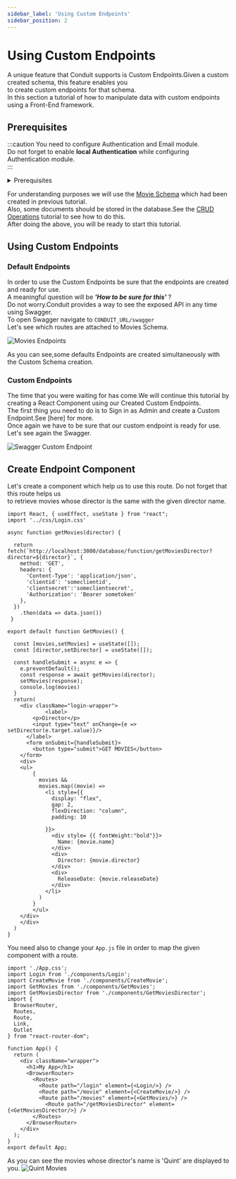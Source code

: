 ```yaml
---
sidebar_label: 'Using Custom Endpoints'
sidebar_position: 2
---
```


# Using Custom Endpoints

A unique feature that Conduit supports is Custom Endpoints.Given a custom created schema, this feature enables you<br />
to create custom endpoints for that schema.<br />
In this section a tutorial of how to manipulate data with custom endpoints using a Front-End framework.<br />

## Prerequisites
:::caution
You need to configure Authentication and Email module.<br />
Do not forget to enable **local Authentication** while configuring Authentication module.<br />
:::

<Tabs>
<TabItem value="makefile" label="Makefile">
<details><summary>Prerequisites</summary>

``` bash
curl -L https://raw.githubusercontent.com/ConduitPlatform/Conduit/latest/docker/Makefile > Makefile
make create-network
make start-core
make start-database
make start-email
make start-authentication
```
</details>
</TabItem>
</Tabs>


For understanding purposes we will use the [Movie Schema](../../modules/database/tutorials/cinema_ticket_booking#movies_schema) which had been created in previous tutorial.<br />
Also, some documents should be stored in the database.See the [CRUD Operations](./crud_operations#create-movie-document) tutorial to see how to do this.<br />
After doing the above, you will be ready to start this tutorial.<br />

## Using Custom Endpoints

### Default Endpoints
In order to use the Custom Endpoints be sure that the endpoints are created and ready for use.<br />
A meaningful question will be ***'How to be sure for this'*** ? <br />
Do not worry.Conduit provides a way to see the exposed API in any time using Swagger.<br />
To open Swagger navigate to `CONDUIT_URL/swagger`<br />
Let's see which routes are attached to Movies Schema.<br />

![Movies Endpoints](/img/first_app/movies_endpoints.png)

As you can see,some defaults Endpoints are created simultaneously with the Custom Schema creation.<br />

### Custom Endpoints
The time that you were waiting for has come.We will continue this tutorial by creating a React Component using our Created Custom Endpoints.<br />
The first thing you need to do is to Sign in as Admin and create a Custom Endpoint.See [here] for more.<br />
Once again we have to be sure that our custom endpoint is ready for use. Let's see again the Swagger.<br />

![Swagger Custom Endpoint](/img/first_app/swagger_custom_endpoint.png)

## Create Endpoint Component

Let's create a component which help us to use this route. Do not forget that this route helps us<br />
to retrieve movies whose director is the same with the given director name.<br />

```tsx title="GetMoviesDirector Component"
import React, { useEffect, useState } from "react";
import '../css/Login.css'

async function getMovies(director) {

  return fetch(`http://localhost:3000/database/function/getMoviesDirector?director=${director}`, {
    method: 'GET',
    headers: {
      'Content-Type': 'application/json',
      'clientid': 'someclientid',
      'clientsecret':'someclientsecret',
      'Authorization': 'Bearer sometoken'
    },
  })
    .then(data => data.json())
 }

export default function GetMovies() {

  const [movies,setMovies] = useState([]);
  const [director,setDirector] = useState([]);

  const handleSubmit = async e => {
    e.preventDefault();
    const response = await getMovies(director);
    setMovies(response);
    console.log(movies)
  }
  return(
    <div className="login-wrapper">
            <label>
        <p>Director</p>
        <input type="text" onChange={e => setDirector(e.target.value)}/>
      </label>
      <form onSubmit={handleSubmit}>
        <button type="submit">GET MOVIES</button>
    </form>
    <div>
    <ul>
        {
          movies &&
          movies.map((movie) =>
            <li style={{
              display: "flex",
              gap: 2,
              flexDirection: "column",
              padding: 10

            }}>
              <div style= {{ fontWeight:"bold"}}>
                Name: {movie.name}
              </div>
              <div>
                Director: {movie.director}
              </div>
              <div>
                ReleaseDate: {movie.releaseDate}
              </div>
            </li>
          )
        }
        </ul>
    </div>
    </div>
  )
}
```
You need also to change your `App.js` file in order to map the given component with a route.<br />
```tsx title="App.js"
import './App.css';
import Login from './components/Login';
import CreateMovie from './components/CreateMovie';
import GetMovies from './components/GetMovies';
import GetMoviesDirector from './components/GetMoviesDirector';
import {
  BrowserRouter,
  Routes,
  Route,
  Link,
  Outlet
} from "react-router-dom";

function App() {
  return (
    <div className="wrapper">
      <h1>My App</h1>
      <BrowserRouter>
        <Routes>
          <Route path="/login" element={<Login/>} />
          <Route path="/movie" element={<CreateMovie/>} />
          <Route path="/movies" element={<GetMovies/>} />
            <Route path="/getMoviesDirector" element={<GetMoviesDirector/>} />
        </Routes>
      </BrowserRouter>
    </div>
  );
}
export default App;
```
As you can see the movies whose director's name is 'Quint' are displayed to you.
![Quint Movies](/img/first_app/Quint_movies.png)